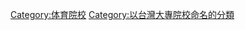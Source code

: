 {{catmore}}
{{臺灣體育學校}}

[[Category:体育院校|Category:体育院校]]
[[Category:以台灣大專院校命名的分類|Category:以台灣大專院校命名的分類]]